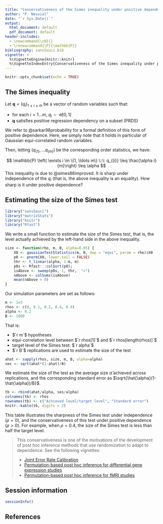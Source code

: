 ```yaml
---
title: "Conservativeness of the Simes inequality under positive dependence"
author: "P. Neuvial"
date: "`r Sys.Date()`"
output:
  html_document: default
  pdf_document: default
header-includes:
  - \newcommand{\cH}{}
  - \renewcommand{\P}{\mathbb{P}}
bibliography: sansSouci.bib
vignette: >
  %\VignetteEngine{knitr::knitr}
  %\VignetteIndexEntry{Conservativeness of the Simes inequality under positive dependence}
---
```


```r
knitr::opts_chunk$set(echo = TRUE)
```

## The Simes inequality

Let $\mathbf{q}=(q_i)_{1 \leq i \leq m}$ be a vector of random variables such that:

* for each $i=1 \ldots m$, $q_i \sim \mathcal{U}[0,1]$
* $\mathbf{q}$ satisfies positive regression dependency on a subset (PRDS)

We refer to @sarkar98probability for a formal definition of this form of positive dependence. Here, we simply note that it holds in particular of Gaussian equi-correlated random variables. 

Then, letting $(q_{(1)}, \ldots q_{(m)} )$ be the corresponding order statistics, we have:

$$ \mathbb{P} \left( \exists i \in \{1, \ldots m\} \::\: q_{(i)} \leq \frac{\alpha i}{m}\right) \leq \alpha $$
This inequality is due to @simes86improved. It is sharp under independence of the $q_i$ (that is, the above inequality is an equality). How sharp is it under positive dependence?

## Estimating the size of the Simes test

```r
library("sansSouci")
library("matrixStats")
library("knitr")
library("Rfast")
```

We write a small function to estimate the size of the Simes test, that is, the level actually achieved by the left-hand side in the above inequality.

```r
size <- function(rho, m, B, alpha=0.05) {
    X0 <- gaussianTestStatistics(m, B, dep = "equi", param = rho)$X0
    p0 <- pnorm(X0, lower.tail = FALSE)
    thr <- t_linear(alpha, 1:m, m)
    p0s <- Rfast:::colSort(p0);
    isAbove <- sweep(p0s, 1, thr,  "<")
    nAbove <- colSums(isAbove)
    mean(nAbove > 0)
}
```

Our simulation parameters are set as follows:

```r
m <- 1e3
rhos <- c(0, 0.1, 0.2, 0.4, 0.8)
alpha <- 0.2
B <- 1000
```

That is:

* $`r m`$ hypotheses
* equi-correlation level between $`r rhos[1]`$ and $`r rhos[length(rhos)]`$
* target level of the Simes test: $`r alpha`$
* $`r B`$ replications are used to estimate the size of the test


```r
ahat <- sapply(rhos, size, m, B, alpha=alpha)
ses <- sqrt(ahat*(1-ahat)/B)
```

We estimate the size of the test as the average size $\hat{\alpha}$ achieved across replications, and  the corresponding standard error as $\sqrt{\hat{\alpha}(1-\hat{\alpha})/B}$.

```r
tb <- rbind(ahat/alpha, ses/alpha)
colnames(tb) <- rhos
rownames(tb) <- c("Achieved level/target level", "Standard error")
knitr::kable(tb, digits = 2)
```

This table illustrates the sharpness of the Simes test under independence ($\rho=0$), and the conservativeness of this test under positive dependence ($\rho>0$). For example, when $\rho=0.4$, the size of the Simes test is less than half the target level.

> This conservativeness is one of the motivations of the development of post hoc inference methods that use randomization to adapt to dependence. See the following vignettes:
> 
> - [Joint Error Rate Calibration](jointErrorRateCalibration_simulations.html)
> - [Permutation-based post hoc inference for differential gene expression studies](post-hoc_differential-expression.html)
> - [Permutation-based post hoc inference for fMRI studies](post-hoc_fMRI.html)

## Session information

```r
sessionInfo()
```

## References